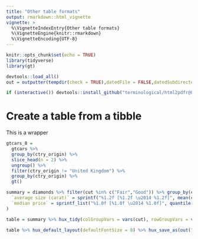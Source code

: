 ```yaml
---
title: "Other table formats"
output: rmarkdown::html_vignette
vignette: >
  %\VignetteIndexEntry{Other table formats}
  %\VignetteEngine{knitr::rmarkdown}
  %\VignetteEncoding{UTF-8}
---
```



```r
knitr::opts_chunk$set(echo = TRUE)
library(tidyverse)
library(gt)

devtools::load_all()
out = outputter(tempdir(check = TRUE),datedFile = FALSE,datedSubdirectory = FALSE)

if (interactive()) devtools::install_github("terminological/html2pdfr@0.4.1", build_opts = c("--no-multiarch"))
```

# Create a table from a tibble

This is a wrapper 

```r

gtcars_8 =
  gtcars %>%
  group_by(ctry_origin) %>%
  slice_head(n = 2) %>%
  ungroup() %>%
  filter(ctry_origin != "United Kingdom") %>%
  group_by(ctry_origin) %>%
  gt()

```


```r
summary = diamonds %>% filter(cut %in% c("Fair","Good")) %>% group_by(cut,color,clarity) %>% summarise(
  `average size (carat)` = sprintf("%1.2f [%1.2f \u2014 %1.2f]", mean(carat), mean(carat)-1.96*sd(carat), mean(carat)+1.96*sd(carat)),
  `median price` = sprintf_list("%1.0f [%1.0f \u2014 %1.0f]", quantile(price, c(0.5,0.25,0.75)))
)

table = summary %>% hux_tidy(colGroupVars = vars(cut), rowGroupVars = vars(color, clarity))

table %>% hux_default_layout(defaultFontSize = 8) %>% hux_save_as(out("mulitpage_t2"), std_size$third)

```




